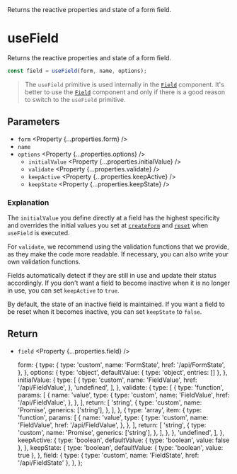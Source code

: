 
<Title>useField</Title>
<Description>
  Returns the reactive properties and state of a form field.
</Description>

# useField

Returns the reactive properties and state of a form field.

```ts
const field = useField(form, name, options);
```

> The `useField` primitive is used internally in the <A href="/api/Field">`Field`</A> component. It's better to use the <A href="/api/Field">`Field`</A> component and only if there is a good reason to switch to the `useField` primitive.

## Parameters

- `form` <Property {...properties.form} />
- `name` <Property type="string" />
- `options` <Property {...properties.options} />
  - `initialValue` <Property {...properties.initialValue} />
  - `validate` <Property {...properties.validate} />
  - `keepActive` <Property {...properties.keepActive} />
  - `keepState` <Property {...properties.keepState} />

### Explanation

The `initialValue` you define directly at a field has the highest specificity and overrides the initial values you set at <A href="/api/createForm">`createForm`</A> and <A href="/api/reset">`reset`</A> when `useField` is executed.

For `validate`, we recommend using the validation functions that we provide, as they make the code more readable. If necessary, you can also write your own validation functions.

Fields automatically detect if they are still in use and update their status accordingly. If you don't want a field to become inactive when it is no longer in use, you can set `keepActive` to `true`.

By default, the state of an inactive field is maintained. If you want a field to be reset when it becomes inactive, you can set `keepState` to `false`.

## Return

- `field` <Property {...properties.field} />

  form: {
    type: {
      type: 'custom',
      name: 'FormState',
      href: '/api/FormState',
    },
  },
  options: {
    type: 'object',
    defaultValue: { type: 'object', entries: [] },
  },
  initialValue: {
    type: [
      {
        type: 'custom',
        name: 'FieldValue',
        href: '/api/FieldValue',
      },
      'undefined',
    ],
  },
  validate: {
    type: [
      {
        type: 'function',
        params: [
          {
            name: 'value',
            type: {
              type: 'custom',
              name: 'FieldValue',
              href: '/api/FieldValue',
            },
          },
        ],
        return: [
          'string',
          {
            type: 'custom',
            name: 'Promise',
            generics: ['string'],
          },
        ],
      },
      {
        type: 'array',
        item: {
          type: 'function',
          params: [
            {
              name: 'value',
              type: {
                type: 'custom',
                name: 'FieldValue',
                href: '/api/FieldValue',
              },
            },
          ],
          return: [
            'string',
            {
              type: 'custom',
              name: 'Promise',
              generics: ['string'],
            },
          ],
        },
      },
      'undefined',
    ],
  },
  keepActive: {
    type: 'boolean',
    defaultValue: { type: 'boolean', value: false },
  },
  keepState: {
    type: 'boolean',
    defaultValue: { type: 'boolean', value: true },
  },
  field: {
    type: { type: 'custom', name: 'FieldState', href: '/api/FieldState' },
  },
};
